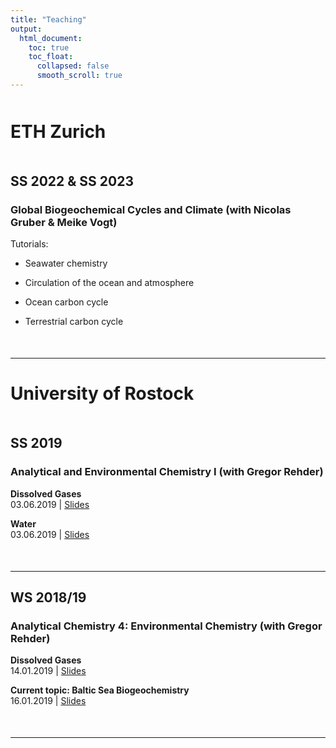 ```yaml
---
title: "Teaching"
output:
  html_document:
    toc: true
    toc_float:
      collapsed: false
      smooth_scroll: true
---
```


::: {style="margin-bottom:50px;"}
:::

# ETH Zurich

::: {style="margin-bottom:50px;"}
:::

## SS 2022 & SS 2023

### Global Biogeochemical Cycles and Climate (with Nicolas Gruber & Meike Vogt)

Tutorials:

-   Seawater chemistry

-   Circulation of the ocean and atmosphere

-   Ocean carbon cycle

-   Terrestrial carbon cycle

::: {style="margin-bottom:50px;"}
:::

------------------------------------------------------------------------

# University of Rostock

::: {style="margin-bottom:50px;"}
:::

## SS 2019

### Analytical and Environmental Chemistry I (with Gregor Rehder)

**Dissolved Gases**\
03.06.2019 \| [Slides](lectures/190603_Mueller_Dissolved_Gases_Rostock_low_res.pdf){target="_blank"}

**Water**\
03.06.2019 \| [Slides](lectures/190603_Mueller_Water_Rostock_low_res.pdf){target="_blank"}

::: {style="margin-bottom:50px;"}
:::

------------------------------------------------------------------------

## WS 2018/19

### Analytical Chemistry 4: Environmental Chemistry (with Gregor Rehder)

**Dissolved Gases**\
14.01.2019 \| [Slides](lectures/190114_Mueller_Dissolved_Gases_Rostock_handout.pdf){target="_blank"}

**Current topic: Baltic Sea Biogeochemistry**\
16.01.2019 \| [Slides](lectures/190116_Mueller_Current_Topics_Baltic_Rostock_handout.pdf){target="_blank"}

::: {style="margin-bottom:50px;"}
:::

------------------------------------------------------------------------
